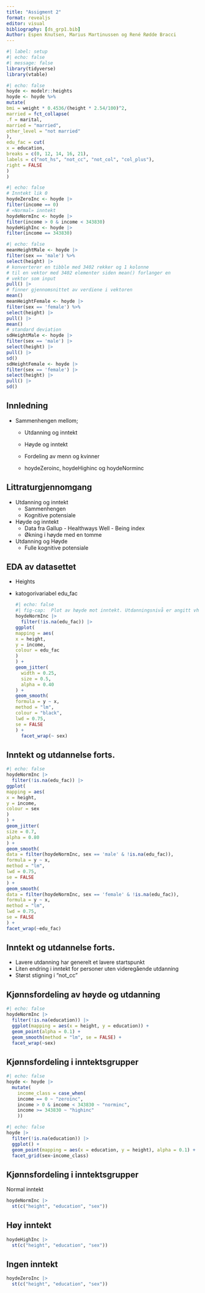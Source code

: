 ```yaml
---
title: "Assigment 2"
format: revealjs
editor: visual
bibliography: [ds_grp1.bib]
Author: Espen Knutsen, Marius Martinussen og René Rødde Bracci
---
```


```r
#| label: setup
#| echo: false
#| message: false
library(tidyverse)
library(vtable)

```

```r
#| echo: false
hoyde <- modelr::heights
hoyde <- hoyde %>%
mutate(
bmi = weight * 0.4536/(height * 2.54/100)^2,
married = fct_collapse(
.f = marital,
married = "married",
other_level = "not married"
),
edu_fac = cut(
x = education,
breaks = c(0, 12, 14, 16, 21),
labels = c("not_hs", "not_cc", "not_col", "col_plus"),
right = FALSE
)
)
```

```r
#| echo: false
# Inntekt lik 0
hoydeZeroInc <- hoyde |>
filter(income == 0)
# «Normal» inntekt
hoydeNormInc <- hoyde |>
filter(income > 0 & income < 343830)
hoydeHighInc <- hoyde |>
filter(income == 343830)
```

```r
#| echo: false
meanHeightMale <- hoyde |>
filter(sex == 'male') %>%
select(height) |>
# konverterer en tibble med 3402 rekker og 1 kolonne
# til en vektor med 3402 elementer siden mean() forlanger en
# vektor som input
pull() |>
# finner gjennomsnittet av verdiene i vektoren
mean()
meanHeightFemale <- hoyde |>
filter(sex == 'female') %>%
select(height) |>
pull() |>
mean()
# standard deviation
sdHeightMale <- hoyde |>
filter(sex == 'male') |>
select(height) |>
pull() |>
sd()
sdHeightFemale <- hoyde |>
filter(sex == 'female') |>
select(height) |>
pull() |>
sd()
```

## Innledning

-   Sammenhengen mellom;
    -   Utdanning og inntekt

    -   Høyde og inntekt

    -   Fordeling av menn og kvinner

    -   hoydeZeroinc, hoydeHighinc og hoydeNorminc

## Littraturgjennomgang

-   Utdanning og inntekt
    -   Sammenhengen
    -   Kognitive potensiale
-   Høyde og inntekt
    -   Data fra Gallup - Healthways Well - Being index
    -   Økning i høyde med en tomme
-   Utdanning og Høyde
    -   Fulle kognitive potensiale

## EDA av datasettet

-   Heights

-   katogorivariabel edu_fac

    ```r
    #| echo: false
    #| fig-cap:  Plot av høyde mot inntekt. Utdanningsnivå er angitt vha. farge. 
    hoydeNormInc |>
      filter(!is.na(edu_fac)) |> 
    ggplot(
    mapping = aes(
    x = height,
    y = income,
    colour = edu_fac
    )
    ) +
    geom_jitter(
      width = 0.25,
      size = 0.5,
      alpha = 0.40
    ) +
    geom_smooth(
    formula = y ~ x,
    method = "lm",
    colour = "black",
    lwd = 0.75,
    se = FALSE
    ) +
      facet_wrap(~ sex)

    ```

## Inntekt og utdannelse forts.

```r
#| echo: false
hoydeNormInc |>
  filter(!is.na(edu_fac)) |> 
ggplot(
mapping = aes(
x = height,
y = income,
colour = sex
)
) +
geom_jitter(
size = 0.7,
alpha = 0.80
) +
geom_smooth(
data = filter(hoydeNormInc, sex == 'male' & !is.na(edu_fac)),
formula = y ~ x,
method = "lm",
lwd = 0.75,
se = FALSE
) +
geom_smooth(
data = filter(hoydeNormInc, sex == 'female' & !is.na(edu_fac)),
formula = y ~ x,
method = "lm",
lwd = 0.75,
se = FALSE
) + 
facet_wrap(~edu_fac)
```

## Inntekt og utdannelse forts.

-   Lavere utdanning har generelt et lavere startspunkt
-   Liten endring i inntekt for personer uten videregående utdanning
-   Størst stigning i "not_cc"

## Kjønnsfordeling av høyde og utdanning

```r
#| echo: false
hoydeNormInc |> 
  filter(!is.na(education)) |> 
  ggplot(mapping = aes(x = height, y = education)) + 
  geom_point(alpha = 0.1) +
  geom_smooth(method = "lm", se = FALSE) +
  facet_wrap(~sex)
```

## Kjønnsfordeling i inntektsgrupper

```r
#| echo: false
hoyde <- hoyde |> 
  mutate(
    income_class = case_when(
    income == 0 ~ "zeroinc",
    income > 0 & income < 343830 ~ "norminc",
    income >= 343830 ~ "highinc"
    ))
```

```r
#| echo: false
hoyde |> 
  filter(!is.na(education)) |> 
  ggplot() +
  geom_point(mapping = aes(x = education, y = height), alpha = 0.1) + 
  facet_grid(sex~income_class)
```

## Kjønnsfordeling i inntektsgrupper

Normal inntekt

```r
hoydeNormInc |> 
  st(c("height", "education", "sex"))

```

## Høy inntekt

```r
hoydeHighInc |> 
  st(c("height", "education", "sex"))

```

## Ingen inntekt

```r
hoydeZeroInc |> 
  st(c("height", "education", "sex"))
```
